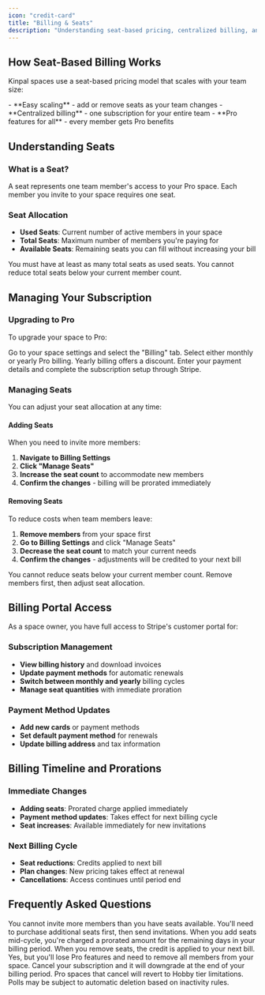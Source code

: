 ```yaml
---
icon: "credit-card"
title: "Billing & Seats"
description: "Understanding seat-based pricing, centralized billing, and subscription management for spaces."
---
```


## How Seat-Based Billing Works

Kinpal spaces use a seat-based pricing model that scales with your team size:

<Card title="Seat-Based Pricing Benefits" icon="users">
- **Easy scaling** - add or remove seats as your team changes
- **Centralized billing** - one subscription for your entire team
- **Pro features for all** - every member gets Pro benefits
</Card>

## Understanding Seats

### What is a Seat?
A seat represents one team member's access to your Pro space. Each member you invite to your space requires one seat.

### Seat Allocation
- **Used Seats**: Current number of active members in your space
- **Total Seats**: Maximum number of members you're paying for
- **Available Seats**: Remaining seats you can fill without increasing your bill

<Note>
You must have at least as many total seats as used seats. You cannot reduce total seats below your current member count.
</Note>

## Managing Your Subscription

### Upgrading to Pro

To upgrade your space to Pro:

<Steps>
  <Step title="Navigate to Billing Settings">
    Go to your space settings and select the "Billing" tab.
  </Step>
  
  <Step title="Choose Your Plan">
    Select either monthly or yearly Pro billing. Yearly billing offers a discount.
  </Step>
  
  <Step title="Complete Payment">
    Enter your payment details and complete the subscription setup through Stripe.
  </Step>
</Steps>

### Managing Seats

You can adjust your seat allocation at any time:

#### Adding Seats
When you need to invite more members:

1. **Navigate to Billing Settings**
2. **Click "Manage Seats"**
3. **Increase the seat count** to accommodate new members
4. **Confirm the changes** - billing will be prorated immediately

#### Removing Seats
To reduce costs when team members leave:

1. **Remove members** from your space first
2. **Go to Billing Settings** and click "Manage Seats"
3. **Decrease the seat count** to match your current needs
4. **Confirm the changes** - adjustments will be credited to your next bill

<Warning>
You cannot reduce seats below your current member count. Remove members first, then adjust seat allocation.
</Warning>

## Billing Portal Access

As a space owner, you have full access to Stripe's customer portal for:

### Subscription Management
- **View billing history** and download invoices
- **Update payment methods** for automatic renewals
- **Switch between monthly and yearly** billing cycles
- **Manage seat quantities** with immediate proration

### Payment Method Updates
- **Add new cards** or payment methods
- **Set default payment method** for renewals
- **Update billing address** and tax information

## Billing Timeline and Prorations

### Immediate Changes
- **Adding seats**: Prorated charge applied immediately
- **Payment method updates**: Takes effect for next billing cycle
- **Seat increases**: Available immediately for new invitations

### Next Billing Cycle
- **Seat reductions**: Credits applied to next bill
- **Plan changes**: New pricing takes effect at renewal
- **Cancellations**: Access continues until period end

## Frequently Asked Questions

<AccordionGroup>
  <Accordion title="What happens if I exceed my seat limit?">
    You cannot invite more members than you have seats available. You'll need to purchase additional seats first, then send invitations.
  </Accordion>
  
  <Accordion title="How is proration calculated?">
    When you add seats mid-cycle, you're charged a prorated amount for the remaining days in your billing period. When you remove seats, the credit is applied to your next bill.
  </Accordion>
  
  <Accordion title="Can I downgrade from Pro to Hobby?">
    Yes, but you'll lose Pro features and need to remove all members from your space. Cancel your subscription and it will downgrade at the end of your billing period.
  </Accordion>
  
  <Accordion title="What happens to my polls if I cancel?">
    Pro spaces that cancel will revert to Hobby tier limitations. Polls may be subject to automatic deletion based on inactivity rules.
  </Accordion>
</AccordionGroup>
